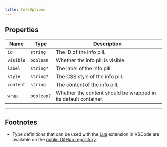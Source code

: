 ```yaml
---
title: InfoOptions
---
```


## Properties
| Name | Type | Description |
| --- | --- | --- |
| `id` | `string` | The ID of the info pill. |
| `visible` | `boolean` | Whether the info pill is visible. |
| `label` | `string?` | The label of the info pill. |
| `style` | `string?` | The CSS style of the info pill. |
| `content` | `string` | The content of the info pill. |
| `wrap` | `boolean?` | Whether the content should be wrapped in its default container. |

---

## Footnotes

- Type definitions that can be used with the [Lua](https://marketplace.visualstudio.com/items?itemName=sumneko.lua) extension in VSCode are available on the [public GitHub repository](https://github.com/Raxdiam/rHUD).
